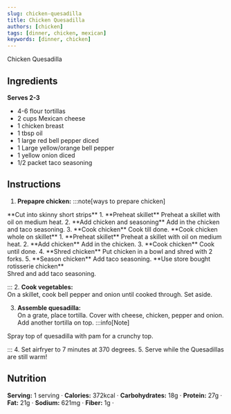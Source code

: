 ```yaml
---
slug: chicken-quesadilla
title: Chicken Quesadilla
authors: [chicken]
tags: [dinner, chicken, mexican]
keywords: [dinner, chicken]
---
```


Chicken Quesadilla
<!-- <img src="/img/chicken-and-orzo-skillet.jpg" alt="Creamy Chicken And Orzo Skillet Picture" width="800" height="670" /> -->

<!-- truncate -->


## Ingredients 
**Serves 2-3**
- 4-6 flour tortillas
- 2 cups Mexican cheese
- 1 chicken breast
- 1 tbsp oil
- 1 large red bell pepper diced
- 1 Large yellow/orange bell pepper
- 1 yellow onion diced
- 1/2 packet taco seasoning

## Instructions 
1. **Prepapre chicken:** 
:::note[ways to prepare chicken]

<Tabs>
  <TabItem value="short strips" label="short strips">
  **Cut into skinny short strips**  
  1. **Preheat skillet**  
  Preheat a skillet with oil on medium heat.  
  2. **Add chicken and seasoning**  
  Add in the chicken and taco seasoning.  
  3. **Cook chicken**  
  Cook till done.
  </TabItem>
  <TabItem value="whole" label="whole">
  **Cook chicken whole on skillet**  
  1. **Preheat skillet**  
  Preheat a skillet with oil on medium heat.  
  2. **Add chicken**  
  Add in the chicken.  
  3. **Cook chicken**  
  Cook until done.  
  4. **Shred chicken**  
  Put chicken in a bowl and shred with 2 forks.  
  5. **Season chicken**  
  Add taco seasoning.
  </TabItem>
  <TabItem value="rotisserie" label="rotisserie">**Use store bought rotisserie chicken**<br/>Shred and add taco seasoning.</TabItem>
</Tabs>

:::
2. **Cook vegetables:**  
On a skillet, cook bell pepper and onion until cooked through. Set aside.

3. **Assemble quesadilla:**  
On a grate, place tortilla. Cover with cheese, chicken, pepper and onion. Add another tortilla on top.
:::info[Note]

Spray top of quesadilla with pam for a crunchy top.

:::
4. Set airfryer to 7 minutes at 370 degrees. 
5. Serve while the Quesadillas are still warm!

## Nutrition
**Serving:** 1 serving · 
**Calories:** 372kcal · 
**Carbohydrates:** 18g · 
**Protein:** 27g · 
**Fat:** 21g · 
**Sodium:** 621mg · 
**Fiber:** 1g · 
